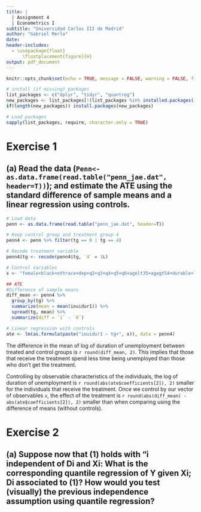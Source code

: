 ```yaml
---
title: |
  | Assignment 4 
  | Econometrics I
subtitle: "Universidad Carlos III de Madrid"
author: "Gabriel Merlo"
date:
header-includes: 
  - \usepackage{float}
      \floatplacement{figure}{H}
output: pdf_document
---
```


```r
knitr::opts_chunk$set(echo = TRUE, message = FALSE, warning = FALSE, fig.align = "center")
```

```r
# install (if missing) packages
list_packages <- c("dplyr", "tidyr", "quantreg")
new_packages <- list_packages[!(list_packages %in% installed.packages()[,"Package"])]
if(length(new_packages)) install.packages(new_packages)

# Load packages
sapply(list_packages, require, character.only = TRUE)
```

# Exercise 1

## (a) Read the data (`Penn<- as.data.frame(read.table("penn_jae.dat", header=T))`); and estimate the ATE using the standard difference of sample means and a linear regression using controls.

` ` 

```r
# Load data
penn <- as.data.frame(read.table("penn_jae.dat", header=T))

# Keep control group and treatment group 4
penn4 <- penn %>% filter(tg == 0 | tg == 4)

# Recode treatment variable
penn4$tg <- recode(penn4$tg, `4` = 1L) 

# Control variables
x <- "female+black+othrace+dep+q2+q3+q4+q5+q6+agelt35+agegt54+durable+lusd+husd"

## ATE
#Difference of sample means
diff_mean <- penn4 %>% 
  group_by(tg) %>% 
  summarize(mean = mean(inuidur1)) %>%
  spread(tg, mean) %>% 
  summarize(diff = `1` - `0`)

# Linear regression with controls
ate <- lm(as.formula(paste("inuidur1 ~ tg+", x)), data = penn4)
```

` `

The difference in the mean of log of duration of unemployment between treated and control groups is `r round(diff_mean, 2)`. This implies that those that receive the treatment spend less time being unemployed than those who don't get the treatment. 

Controlling by observable characteristics of the individuals, the log of duration of unemployment is `r round(abs(ate$coefficients[2]), 2)` smaller for the individuals that receive the treatment. Once we control by our vector of observables `x`, the effect of the treatment is `r round(abs(diff_mean) - abs(ate$coefficients[2]), 2)` smaller than when comparing using the difference of means (without controls). 


# Exercise 2

## (a) Suppose now that (1) holds with "i independent of Di and Xi: What is the corresponding quantile regression of Y given Xi; Di associated to (1)? How would you test (visually) the previous independence assumption using quantile regression?

```r

```

